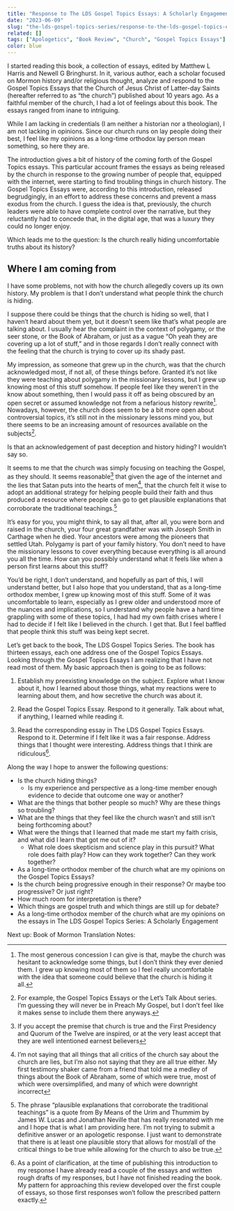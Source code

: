 ```yaml
---
title: "Response to The LDS Gospel Topics Essays: A Scholarly Engagement"
date: "2023-06-09"
slug: "the-lds-gospel-topics-series/response-to-the-lds-gospel-topics-essays"
related: []
tags: ["Apologetics", "Book Review", "Church", "Gospel Topics Essays"]
color: blue
---
```


I started reading this book, a collection of essays, edited by Matthew L Harris
and Newell G Bringhurst. In it, various author, each a scholar focused on Mormon
history and/or religious thought, analyze and respond to the Gospel Topics
Essays that the Church of Jesus Christ of Latter-day Saints (hereafter referred
to as “the church”) published about 10 years ago. As a faithful member of the
church, I had a lot of feelings about this book. The essays ranged from inane to
intriguing.

While I am lacking in credentials (I am neither a historian nor a theologian), I
am not lacking in opinions. Since our church runs on lay people doing their
best, I feel like my opinions as a long-time orthodox lay person mean something,
so here they are.

The introduction gives a bit of history of the coming forth of the Gospel Topics
essays. This particular account frames the essays as being released by the
church in response to the growing number of people that, equipped with the
internet, were starting to find troubling things in church history. The Gospel
Topics Essays were, according to this introduction, released begrudgingly, in an
effort to address these concerns and prevent a mass exodus from the church. I
guess the idea is that, previously, the church leaders were able to have
complete control over the narrative, but they reluctantly had to concede that,
in the digital age, that was a luxury they could no longer enjoy.

Which leads me to the question: Is the church really hiding uncomfortable truths
about its history?

## Where I am coming from

I have some problems, not with how the church allegedly covers up its own
history. My problem is that I don’t understand what people think the church is
hiding.

I suppose there could be things that the church is hiding so well, that I
haven’t heard about them yet, but it doesn’t seem like that’s what people are
talking about. I usually hear the complaint in the context of polygamy, or the
seer stone, or the Book of Abraham, or just as a vague “Oh yeah they are
covering up a lot of stuff,” and in those regards I don’t really connect with
the feeling that the church is trying to cover up its shady past.

My impression, as someone that grew up in the church, was that the church
acknowledged most, if not all, of these things before. Granted it’s not like
they were teaching about polygamy in the missionary lessons, but I grew up
knowing most of this stuff somehow. If people feel like they weren’t in the know
about something, then I would pass it off as being obscured by an open secret or
assumed knowledge not from a nefarious history rewrite[^1]. Nowadays, however, the
church does seem to be a bit more open about controversial topics, it’s still
not in the missionary lessons mind you, but there seems to be an increasing
amount of resources available on the subjects[^2].

Is that an acknowledgement of past deception and history hiding? I wouldn’t say
so.

It seems to me that the church was simply focusing on teaching the Gospel, as
they should. It seems reasonable[^3] that given the age of the internet and the
lies that Satan puts into the hearts of men[^4], that the church felt it wise to
adopt an additional strategy for helping people build their faith and thus
produced a resource where people can go to get plausible explanations that
corroborate the traditional teachings.[^5]

It’s easy for you, you might think, to say all that, after all, you were born
and raised in the church, your four great grandfather was with Joseph Smith in
Carthage when he died. Your ancestors were among the pioneers that settled Utah.
Polygamy is part of your family history. You don’t need to have the missionary
lessons to cover everything because everything is all around you all the time.
How can you possibly understand what it feels like when a person first learns
about this stuff?

You’d be right, I don’t understand, and hopefully as part of this, I will
understand better, but I also hope that you understand, that as a long-time
orthodox member, I grew up knowing most of this stuff. Some of it was
uncomfortable to learn, especially as I grew older and understood more of the
nuances and implications, so I understand why people have a hard time grappling
with some of these topics, I had had my own faith crises where I had to decide
if I felt like I believed in the church. I get that. But I feel baffled that
people think this stuff was being kept secret.

Let’s get back to the book, The LDS Gospel Topics Series. The book has thirteen
essays, each one address one of the Gospel Topics Essays. Looking through the
Gospel Topics Essays I am realizing that I have not read most of them. My basic
approach then is going to be as follows:

1. Establish my preexisting knowledge on the subject. Explore what I know about
   it, how I learned about those things, what my reactions were to learning about
   them, and how secretive the church was about it.

2. Read the Gospel Topics Essay. Respond to it generally. Talk about what, if
   anything, I learned while reading it.

3. Read the corresponding essay in The LDS Gospel Topics Essays. Respond to it.
   Determine if I felt like it was a fair response. Address things that I thought
   were interesting. Address things that I think are ridiculous[^6].

Along the way I hope to answer the following questions:

-   Is the church hiding things?
    -   Is my experience and perspective as a long-time member enough evidence
        to decide that outcome one way or another?
-   What are the things that bother people so much? Why are these things so
    troubling?
-   What are the things that they feel like the church wasn’t and still isn’t
    being forthcoming about?
-   What were the things that I learned that made me start my faith crisis, and
    what did I learn that got me out of it?
    -   What role does skepticism and science play in this pursuit? What role
        does faith play? How can they work together? Can they work together?
-   As a long-time orthodox member of the church what are my opinions on the
    Gospel Topics Essays?
-   Is the church being progressive enough in their response? Or maybe too
    progressive? Or just right?
-   How much room for interpretation is there?
-   Which things are gospel truth and which things are still up for debate?
-   As a long-time orthodox member of the church what are my opinions on the
    essays in The LDS Gospel Topics Series: A Scholarly Engagement

Next up: Book of Mormon Translation
Notes:

[^1]:
    The most generous concession I can give is that, maybe the church was
    hesitant to acknowledge some things, but I don’t think they ever denied them. I
    grew up knowing most of them so I feel really uncomfortable with the idea that
    someone could believe that the church is hiding it all.

[^2]:
    For example, the Gospel Topics Essays or the Let’s Talk About series. I’m
    guessing they will never be in Preach My Gospel, but I don’t feel like it
    makes sense to include them there anyways.

[^3]:
    If you accept the premise that church is true and the First Presidency and
    Quorum of the Twelve are inspired, or at the very least accept that they are
    well intentioned earnest believers

[^4]:
    I’m not saying that all things that all critics of the church say about the
    church are lies, but I’m also not saying that they are all true either. My
    first testimony shaker came from a friend that told me a medley of things
    about the Book of Abraham, some of which were true, most of which were
    oversimplified, and many of which were downright incorrect

[^5]:
    The phrase “plausible explanations that corroborate the traditional
    teachings” is a quote from By Means of the Urim and Thummim by James W.
    Lucas and Jonathan Neville that has really resonated with me and I hope that
    is what I am providing here. I’m not trying to submit a definitive answer or
    an apologetic response. I just want to demonstrate that there is at least
    one plausible story that allows for most/all of the critical things to be
    true while allowing for the church to also be true.

[^6]:
    As a point of clarification, at the time of publishing this introduction to
    my response I have already read a couple of the essays and written rough
    drafts of my responses, but I have not finished reading the book. My pattern
    for approaching this review developed over the first couple of essays, so
    those first responses won’t follow the prescribed pattern exactly.
